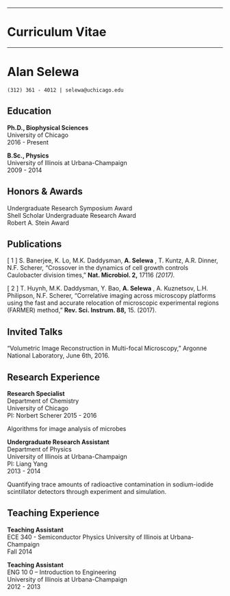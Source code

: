 ***

# Curriculum Vitae

***

# Alan	Selewa
```(312) 361 - 4012 | selewa@uchicago.edu```

## Education

**Ph.D., Biophysical Sciences**                   
University of Chicago  
2016 - Present

**B.Sc., Physics**                                
University of Illinois at Urbana-Champaign  
2009 - 2014

## Honors & Awards

Undergraduate Research Symposium Award             
Shell Scholar Undergraduate Research Award         
Robert A. Stein Award                             

## Publications

[ 1 ] S. Banerjee, K. Lo, M.K. Daddysman, **A. Selewa** , T. Kuntz, A.R. Dinner, N.F.
Scherer, “Crossover in the dynamics of cell growth controls Caulobacter division times,”
**Nat. Microbiol. 2,** 17116 _(2017)._

[ 2 ] T. Huynh, M.K. Daddysman, Y. Bao, **A. Selewa** , A. Kuznetsov, L.H. Philipson, N.F.
Scherer, "Correlative imaging across microscopy platforms using the fast and accurate
relocation of microscopic experimental regions (FARMER) method," **Rev. Sci. Instrum.
88,** 15. (2017).

## Invited Talks

“Volumetric Image Reconstruction in Multi-focal Microscopy,” Argonne National Laboratory, June 6th, 2016.  

## Research Experience

**Research Specialist**                             
Department of Chemistry  
University of Chicago  
PI: Norbert Scherer 
2015 - 2016  

Algorithms for image analysis of microbes

**Undergraduate Research Assistant**                
Department of Physics  
University of Illinois at Urbana-Champaign  
PI: Liang Yang  
2013 - 2014  

Quantifying trace amounts of radioactive contamination in sodium-iodide scintillator
detectors through experiment and simulation.

## Teaching Experience

**Teaching Assistant**                             
ECE 340 - Semiconductor Physics
University of Illinois at Urbana-Champaign  
Fall 2014  

**Teaching Assistant**                                
ENG 10 0 – Introduction to Engineering  
University of Illinois at Urbana-Champaign   
2012 - 2013


